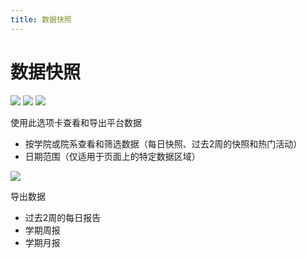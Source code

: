 ```yaml
--- 
title: 数据快照
--- 
```


# 数据快照

![](/img/ulearning/admin/data02.png)
![](/img/ulearning/admin/data03.png)
![](/img/ulearning/admin/data04.png)

使用此选项卡查看和导出平台数据 
 - 按学院或院系查看和筛选数据（每日快照、过去2周的快照和热门活动） 
 - 日期范围（仅适用于页面上的特定数据区域） 
 
 
![](/img/ulearning/admin/data05.png) 

 导出数据 
 - 过去2周的每日报告 
 - 学期周报 
 - 学期月报
